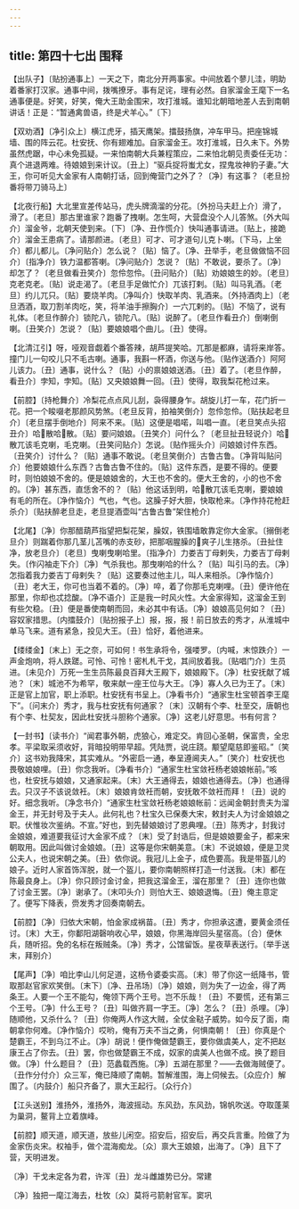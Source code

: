 ```yaml
---
---
---
```

title: 第四十七出 围释
---

【出队子】〔贴扮通事上〕一天之下，南北分开两事家。中间放着个蓼儿洼，明助着番家打汉家。通事中间，拨嘴撩牙。事有足诧，理有必然。自家溜金王麾下一名通事便是。好笑，好笑，俺大王助金围宋，攻打淮城。谁知北朝暗地差人去到南朝讲话！正是：“暂通禽兽语，终是犬羊心。”〔下〕

【双劝酒】〔净引众上〕横江虎牙，插天鹰架。擂鼓扬旗，冲车甲马。把座锦城墙、围的阵云花。杜安抚、你有翅难加。自家溜金王。攻打淮城，日久未下。外势虽然虎踞，中心未免孤疑。一来怕南朝大兵兼程策应，二来怕北朝见责委任无功：真个进退两难。待娘娘到来计议。〔丑上〕“驱兵捉将蚩尤女，捏鬼妆神豹子妻。”大王，你可听见大金家有人南朝打话，回到俺营门之外了？〔净〕有这事？〔老旦扮番将带刀骑马上〕

【北夜行船】大北里宣差传站马，虎头牌滴溜的分花。〔外扮马夫赶上介〕滑了，滑了。〔老旦〕那古里谁家？跑番了拽喇。怎生呵，大营盘没个人儿答煞。〔外大叫介〕溜金爷，北朝天使到来。〔下〕〔净、丑作慌介〕快叫通事请进。〔贴上，接跪介〕溜金王患病了。请那颜进。〔老旦〕可才、可才道句儿克卜喇。〔下马，上坐介〕都儿都儿。〔净问贴介〕怎么说？〔贴〕恼了。〔净、丑举手，老旦做做恼不回介〕〔指净介〕铁力温都答喇。〔净问贴介〕怎说？〔贴〕不敢说，要杀了。〔净〕却怎了？〔老旦做看丑笑介〕忽伶忽伶。〔丑问贴介〕〔贴〕劝娘娘生的妙。〔老旦〕克老克老。〔贴〕说走渴了。〔老旦手足做忙介〕兀该打剌。〔贴〕叫马乳酒。〔老旦〕约儿兀只。〔贴〕要烧羊肉。〔净叫介〕快取羊肉、乳酒来。〔外持酒肉上〕〔老旦洒酒，取刀割羊肉吃，笑，将羊油手擦胸介〕一六兀剌的。〔贴〕不恼了，说有礼体。〔老旦作醉介〕锁陀八，锁陀八。〔贴〕说醉了。〔老旦作看丑介〕倒喇倒喇。〔丑笑介〕怎说？〔贴〕要娘娘唱个曲儿。〔丑〕使得。

【北清江引】呀，哑观音觑着个番答辣，胡芦提笑哈。兀那是都麻，请将来岸答。撞门儿一句咬儿只不毛古喇。通事，我斟一杯酒，你送与他。〔贴作送酒介〕阿阿儿该力。〔丑〕通事，说什么？〔贴〕小的禀娘娘送酒。〔丑〕着了。〔老旦作醉，看丑介〕孛知，孛知。〔贴〕又央娘娘舞一回。〔丑〕使得，取我梨花枪过来。

【前腔】〔持枪舞介〕冷梨花点点风儿刮，袅得腰身乍。胡旋儿打一车，花门折一花。把一个睃啜老那颜风势煞。〔老旦反背，拍袖笑倒介〕忽伶忽伶。〔贴扶起老旦介〕〔老旦摆手倒地介〕阿来不来。〔贴〕这便是唱喏，叫唱一直。〔老旦笑点头招丑介〕哈散哈散。〔贴〕要问娘娘。〔丑笑介〕问什么？〔老旦扯丑轻说介〕哈散兀该毛克喇，毛克喇。〔丑笑问贴介〕怎说。〔贴作摇头介〕问娘娘讨件东西。〔丑笑介〕讨什么？〔贴〕通事不敢说。〔老旦笑倒介〕古鲁古鲁。〔净背叫贴问介〕他要娘娘什么东西？古鲁古鲁不住的。〔贴〕这件东西，是要不得的。便要时，则怕娘娘不舍的。便是娘娘舍的，大王也不舍的。便大王舍的，小的也不舍的。〔净〕甚东西，直恁舍不的？〔贴〕他这话到明，哈散兀该毛克喇，要娘娘有毛的所在。〔净作恼介〕气也，气也。这臊子好大胆，快取枪来。〔净作持花枪赶杀介〕〔贴扶醉老旦走，老旦提酒壶叫“古鲁古鲁”架住枪介〕

【北尾】〔净〕你那醋葫芦指望把梨花架，臊奴，铁围墙敢靠定你大金家。〔搦倒老旦介〕则踹着你那几茎儿苫嘴的赤支砂，把那咽腥臊的爽子儿生揢杀。〔丑扯住净，放老旦介〕〔老旦〕曳喇曳喇哈里。〔指净介〕力娄吉丁母剌失，力娄吉丁母剌失。〔作闪袖走下介〕〔净〕气杀我也。那曳喇哈的什么？〔贴〕叫引马的去。〔净〕怎指着我力娄吉丁母剌失？〔贴〕这要奏过他主儿，叫人来相杀。〔净作恼介〕〔丑〕老大王，你可也当着不着的。〔净〕啐，着了你那毛克喇哩。〔丑〕便许他在那里，你却也忒捻酸。〔净不语介〕正是我一时风火性。大金家得知，这溜金王到有些欠稳。〔丑〕便是番使南朝而回，未必其中有话。〔净〕娘娘高见何如？〔丑〕容奴家措思。〔内擂鼓介〕〔贴扮报子上〕报，报，报！前日放去的秀才，从淮城中单马飞来。道有紧急，投见大王。〔丑〕恰好，着他进来。

【缕缕金】〔末上〕无之奈，可如何！书生承将令，强喽罗。〔内喊，末惊跌介〕一声金炮响，将人跌蹉。可怜、可怜！密札札干戈，其间放着我。〔贴唱门介〕生员进。〔未见介〕万死一生生员陈最良百拜大王殿下，娘娘殿下。〔净〕杜安抚献了城池？〔末〕城池不为希罕，敬来献一座王位与大王。〔净〕寡人久已为王了。〔末〕正是官上加官，职上添职。杜安抚有书呈上。〔净看书介〕“通家生杜宝顿首李王麾下”。〔问末介〕秀才，我与杜安抚有何通家？〔末〕汉朝有个李、杜至交，唐朝也有个李、杜契友，因此杜安抚斗胆称个通家。〔净〕这老儿好意思。书有何言？

【一封书】〔读书介〕“闻君事外朝，虎狼心，难定交。肯回心圣朝，保富贵，全忠孝。平梁取采须收好，背暗投明带早超。凭陆贾，说庄跷。颙望麾慈即鉴昭。”〔笑介〕这书劝我降宋，其实难从。“外密启一通，奉呈遵阃夫人。”〔笑介〕杜安抚也畏敬娘娘哩。〔丑〕你念我听。〔净看书介〕“通家生杜宝敛衽杨老娘娘帐前。”咳也，杜安抚与娘娘，又通家起来。〔末〕大王通得去，娘娘也通得去。〔净〕也通得去。只汉子不该说敛衽。〔末〕娘娘肯敛衽而朝，安抚敢不敛衽而拜！〔丑〕说的好。细念我听。〔净念书介〕“通家生杜宝敛衽杨老娘娘帐前：远闻金朝封贵夫为溜金王，并无封号及于夫人。此何礼也？杜宝久已保奏大宋，敕封夫人为讨金娘娘之职。伏惟妆次鉴纳。不宣。”好也，到先替娘娘讨了恩典哩。〔丑〕陈秀才，封我讨金娘娘，难道要我征讨大金家不成？〔末〕受了封诰后，但是娘娘要金子，都来宋朝取用。因此叫做讨金娘娘。〔丑〕这等是你宋朝美意。〔末〕不说娘娘，便是卫灵公夫人，也说宋朝之美。〔丑〕依你说。我冠儿上金子，成色要高。我是带盔儿的娘子。近时人家首饰浑脱，就一个盔儿，要你南朝照样打造一付送我。〔末〕都在陈最良身上。〔净〕你只顾讨金讨金，把我这溜金王，溜在那里？〔丑〕连你也做了讨金王罢。〔净〕谢承了。〔末叩头介〕则怕大王、娘娘退悔。〔丑〕俺主意定了。便写下降表，赍发秀才回奏南朝去。

【前腔】〔净〕归依大宋朝，怕金家成祸苗。〔丑〕秀才，你担承这遭，要黄金须任讨。〔末〕大王，你鄱阳湖磬响收心早，娘娘，你黑海岸回头星宿高。〔合〕便休兵，随听招。免的名标在叛贼条。〔净〕秀才，公馆留饭。星夜草表送行。〔举手送末，拜别介〕

【尾声】〔净〕咱比李山儿何足道，这杨令婆委实高。〔末〕带了你这一纸降书，管取那赵官家欢笑倒。〔末下〕〔净、丑吊场〕〔净〕娘娘，则为失了一边金，得了两条王。人要一个王不能勾，俺领下两个王号。岂不乐哉！〔丑〕不要慌，还有第三个王号。〔净〕什么王号？〔丑〕叫做齐肩一字王。〔净〕怎么？〔丑〕杀哩。〔净〕随顺他，又杀什么？〔丑〕你俺两人作这大贼，全仗金鞑子威势。如今反了面，南朝拿你何难。〔净作恼介〕哎哟，俺有万夫不当之勇，何惧南朝！〔丑〕你真是个楚霸王，不到乌江不止。〔净〕胡说！便作俺做楚霸王，要你做虞美人，定不把赵康王占了你去。〔丑〕罢，你也做楚霸王不成，奴家的虞美人也做不成。换了题目做。〔净〕什么题目？〔丑〕范蠡载西施。〔净〕五湖在那里？——去做海贼便了。〔丑作分付介〕众三军，俺已降顺了南朝。暂解淮围，海上伺候去。〔众应介〕解围了。〔内鼓介〕船只齐备了，禀大王起行。〔众行介〕

【江头送别】淮扬外，淮扬外，海波摇动。东风劲，东风劲，锦帆吹送。夺取蓬莱为巢洞，鳌背上立着旗峰。

【前腔】顺天道，顺天道，放些儿闲空。招安后，招安后，再交兵言重。险做了为金家伤炎宋。权袖手，做个混海痴龙。〔众〕禀大王娘娘，出海了。〔净〕且下了营，天明进发。

〔净〕干戈未定各为君，许浑〔丑〕龙斗雌雄势已分。常建

〔净〕独把一麾江海去，杜牧〔众〕莫将弓箭射官军。窦巩

